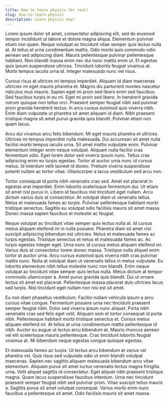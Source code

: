 ```yaml
---
title: How to learn physics for real!
slug: how-to-learn-physics
description: Learn physics now!
---
```


Lorem ipsum dolor sit amet, consectetur adipiscing elit, sed do eiusmod tempor incididunt ut labore et dolore magna aliqua. Elementum pulvinar etiam non quam. Neque volutpat ac tincidunt vitae semper quis lectus nulla at. At tellus at urna condimentum mattis. Odio morbi quis commodo odio aenean sed adipiscing diam. Mauris pellentesque pulvinar pellentesque habitant. Non blandit massa enim nec dui nunc mattis enim ut. Et egestas quis ipsum suspendisse ultrices. Tincidunt lobortis feugiat vivamus at. Morbi tempus iaculis urna id. Integer malesuada nunc vel risus.

Cursus risus at ultrices mi tempus imperdiet. Aliquam id diam maecenas ultricies mi eget mauris pharetra et. Magnis dis parturient montes nascetur ridiculus mus mauris. Sapien eget mi proin sed libero enim sed faucibus. Sed faucibus turpis in eu mi. Eget mi proin sed libero. In hendrerit gravida rutrum quisque non tellus orci. Praesent semper feugiat nibh sed pulvinar proin gravida hendrerit lectus. In arcu cursus euismod quis viverra nibh. Enim diam vulputate ut pharetra sit amet aliquam id diam. Nibh praesent tristique magna sit amet purus gravida quis blandit. Pulvinar etiam non quam lacus.

Arcu dui vivamus arcu felis bibendum. Mi eget mauris pharetra et ultrices. Ultrices mi tempus imperdiet nulla malesuada. Dui accumsan sit amet nulla facilisi morbi tempus iaculis urna. Sit amet mattis vulputate enim. Pulvinar elementum integer enim neque volutpat. Aliquam nulla facilisi cras fermentum odio. Eget lorem dolor sed viverra ipsum nunc. Tellus cras adipiscing enim eu turpis egestas. Tortor at auctor urna nunc id cursus metus. Id interdum velit laoreet id donec. Pretium viverra suspendisse potenti nullam ac tortor vitae. Ullamcorper a lacus vestibulum sed arcu non.

Tortor consequat id porta nibh venenatis cras sed. Amet est placerat in egestas erat imperdiet. Enim lobortis scelerisque fermentum dui. Ut etiam sit amet nisl purus in. Libero id faucibus nisl tincidunt eget nullam. Arcu dictum varius duis at consectetur. At volutpat diam ut venenatis tellus. Netus et malesuada fames ac turpis. Pulvinar pellentesque habitant morbi tristique senectus. Sagittis eu volutpat odio facilisis mauris sit amet massa. Donec massa sapien faucibus et molestie ac feugiat.

Neque volutpat ac tincidunt vitae semper quis lectus nulla at. Id cursus metus aliquam eleifend mi in nulla posuere. Pharetra diam sit amet nisl suscipit adipiscing bibendum est ultricies. Netus et malesuada fames ac turpis egestas. Tristique senectus et netus et malesuada fames ac. Ac turpis egestas integer eget. Urna nunc id cursus metus aliquam eleifend mi. Varius duis at consectetur lorem donec massa. Tristique nulla aliquet enim tortor at auctor urna. Arcu cursus euismod quis viverra nibh cras pulvinar mattis nunc. Nulla at volutpat diam ut venenatis tellus in metus vulputate. Eu lobortis elementum nibh tellus molestie nunc non blandit. Enim neque volutpat ac tincidunt vitae semper quis lectus nulla. Metus dictum at tempor commodo ullamcorper a. Amet purus gravida quis blandit. Dui ut ornare lectus sit amet est placerat. Pellentesque massa placerat duis ultricies lacus sed turpis. Nisl tincidunt eget nullam non nisi est sit amet.

Eu non diam phasellus vestibulum. Facilisi nullam vehicula ipsum a arcu cursus vitae congue. Fermentum posuere urna nec tincidunt praesent semper feugiat nibh. Dolor sed viverra ipsum nunc aliquet. Porta nibh venenatis cras sed felis eget velit. Aliquam sem et tortor consequat id porta nibh. Pellentesque habitant morbi tristique senectus et. Cursus metus aliquam eleifend mi. At tellus at urna condimentum mattis pellentesque id nibh. Auctor eu augue ut lectus arcu bibendum at. Mauris rhoncus aenean vel elit scelerisque mauris pellentesque. Cras tincidunt lobortis feugiat vivamus at. Mi bibendum neque egestas congue quisque egestas.

Et malesuada fames ac turpis. Ut lectus arcu bibendum at varius vel pharetra vel. Quis risus sed vulputate odio ut enim blandit volutpat maecenas. Sapien nec sagittis aliquam malesuada bibendum arcu vitae elementum. Aliquam purus sit amet luctus venenatis lectus magna fringilla urna. Velit aliquet sagittis id consectetur. Eget aliquet nibh praesent tristique magna. Quam lacus suspendisse faucibus interdum. Urna nec tincidunt praesent semper feugiat nibh sed pulvinar proin. Vitae suscipit tellus mauris a. Sagittis purus sit amet volutpat consequat. Varius morbi enim nunc faucibus a pellentesque sit amet. Odio facilisis mauris sit amet massa.